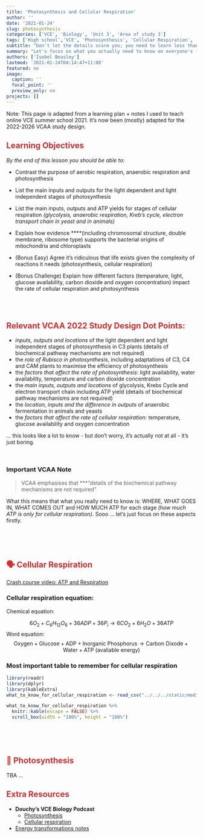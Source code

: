 ```yaml
---
title: 'Photosynthesis and Cellular Respiration'
author: ''
date: '2021-01-24'
slug: photosynthesis
categories: ['VCE', 'Biology', 'Unit 3', 'Area of study 3']
tags: ['High school','VCE', 'Photosynthesis', 'Cellular Respiration', 'Tutoring']
subtitle: "Don't let the details scare you; you need to learn less than you might think"
summary: "Let's focus on what you actually need to know on everyone's favourite VCE Biology topic (sarcasm btw)"
authors: ['Isobel Beasley']
lastmod: '2021-01-24T04:14:47+11:00'
featured: no
image:
  caption: ''
  focal_point: ''
  preview_only: no
projects: []
---
```


<p style="font-size">

Note: This page is adapted from a learning plan + notes I used to teach online VCE summer school 2021. It's now been (mostly) adapted for the 2022-2026 VCAA study design. 
</p>


<h2 style="color:#D32F2F"> Learning Objectives </h2>

*By the end of this lesson you should be able to:* 

- Contrast the purpose of aerobic respiration, anaerobic respiration and photosynthesis
- List the main inputs and outputs for the light dependent and light independent stages of photosynthesis
- List the main inputs, outputs and ATP yields for stages of cellular respiration *(glycolysis, anaerobic respiration, Kreb's cycle, electron transport chain in yeast and in animals)*
- Explain how evidence ****(including chromosomal structure, double membrane, ribosome type) supports the bacterial origins of mitochondria and chloroplasts

- (Bonus Easy) Agree it's ridiculous that life exists given the complexity of reactions it needs (photosynthesis, cellular respiration)
- (Bonus Challenge) Explain how different factors (temperature,  light, glucose availability, carbon dioxide and oxygen concentration) impact the rate of cellular respiration and photosynthesis

<br>
<br>

<h2 style="color:#D32F2F">
Relevant VCAA 2022 Study Design Dot Points:    
</h2> 

- *inputs, outputs and locations* of the light dependent and light independent stages of photosynthesis in C3 plants (details of biochemical pathway mechanisms are not required) 
- the *role of Rubisco in photosynthesis*, including adaptations of C3, C4 and CAM plants to maximise the efficiency of photosynthesis
- the *factors that affect the rate of photosynthesis*: light availability, water availability, temperature and carbon dioxide concentration
- the *main inputs, outputs and locations* of glycolysis, Krebs Cycle and electron transport chain including ATP yield (details of biochemical pathway mechanisms are not required)
- the *location, inputs and the difference in outputs* of anaerobic fermentation in animals and yeasts 
- the *factors that affect the rate of cellular respiration*: temperature, glucose availability and oxygen concentration

... this looks like a lot to know - but don't worry, it's actually not at all - it's just boring.           

<br>

<h3> Important VCAA Note </h3>

> VCAA emphasises that ***"details of the biochemical pathway mechanisms are not required"

What this means that what you really need to know is: WHERE, WHAT GOES IN, WHAT COMES OUT and HOW MUCH ATP for each stage *(how much ATP is only for cellular respiration)*. Sooo ... let's just focus on these aspects firstly. 

<br>
<br>
<br>

<h2 style="color:#D32F2F">
🗣️ Cellular Respiration
</h2>

[Crash course video: ATP and Respiration ](https://www.youtube.com/watch?v=00jbG_cfGuQ&vl=en)

<h3>
Cellular respiration equation:
</h3> 

Chemical equation:

$$ 6O_{2} + C_{6}H_{12}O_{6} + 36ADP + 36P_{i} → 6CO_{2} + 6H_{2}O + 36ATP $$
Word equation:
$$ \text{Oxygen} + \text{Glucose} + \text{ADP} + \text{Inorganic Phosphorus} → \text{Carbon Dixode} + \text{Water} + \text{ATP (avaliable energy)} $$ 
<h3> Most important table to remember for cellular respiration </h3>

```r

library(readr)
library(dplyr)
library(kableExtra)
what_to_know_for_cellular_respiration <- read_csv("../../../static/media/tables/what-to-know-for-cellular-respiration.csv")
```

```r

what_to_know_for_cellular_respiration %>% 
  knitr::kable(escape = FALSE) %>% 
  scroll_box(width = "100%", height = "100%")

```


<br>
<br>
<br>

<h2 style="color:#D32F2F"> 🌻 Photosynthesis </h2>

TBA ...

<h2 style="color:#D32F2F"> Extra Resources </h2>

- **Douchy's VCE Biology Podcast**
  - [Photosynthesis](https://open.spotify.com/episode/4lWbTSpKtmtzBLykDvgpUD?si=ucBi_S9TSTiNHMZC0mFJmg)
  - [Cellular respiration](https://open.spotify.com/episode/4J1PVX5P6Kcw0C1wXSnYKI?si=0KUPwY52RcW26B2vporQuA)

- [Energy transformations notes](https://freevcenotes.com/biology/notes/energy-transformations)